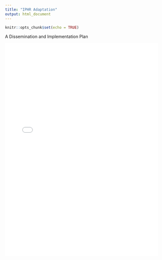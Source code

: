 ```yaml
---
title: "IPHR Adaptation"
output: html_document
---
```


```r
knitr::opts_chunk$set(echo = TRUE)
```

A Dissemination and Implementation Plan

![](D-I-poster.pdf){width=100% height=700}
